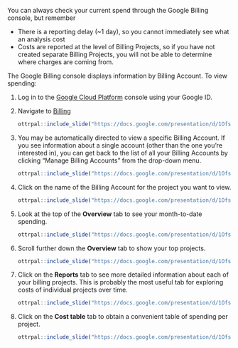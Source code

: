 You can always check your current spend through the Google Billing console, but remember

- There is a reporting delay (~1 day), so you cannot immediately see what an analysis cost
- Costs are reported at the level of Billing Projects, so if you have not created separate Billing Projects, you will not be able to determine where charges are coming from.

The Google Billing console displays information by Billing Account.  To view spending:
  
1. Log in to the [Google Cloud Platform](https://console.cloud.google.com/) console using your Google ID.

1. Navigate to [Billing](https://console.cloud.google.com/billing)

    ```r
ottrpal::include_slide("https://docs.google.com/presentation/d/1Ofs1As7XZWmxnaBOZvNYzAiuuaYgn1ce700eHyCNg2Y/edit#slide=id.g115e284bdc2_0_144")
    ```

1. You may be automatically directed to view a specific Billing Account.  If you see information about a single account (other than the one you're interested in), you can get back to the list of all your Billing Accounts by clicking "Manage Billing Accounts" from the drop-down menu.

    ```r
ottrpal::include_slide("https://docs.google.com/presentation/d/1Ofs1As7XZWmxnaBOZvNYzAiuuaYgn1ce700eHyCNg2Y/edit#slide=id.g115e284bdc2_0_295")
    ```

1. Click on the name of the Billing Account for the project you want to view.

    ```r
ottrpal::include_slide("https://docs.google.com/presentation/d/1Ofs1As7XZWmxnaBOZvNYzAiuuaYgn1ce700eHyCNg2Y/edit#slide=id.g115e284bdc2_0_150")
    ```

1. Look at the top of the **Overview** tab to see your month-to-date spending.
    
    ```r
ottrpal::include_slide("https://docs.google.com/presentation/d/1Ofs1As7XZWmxnaBOZvNYzAiuuaYgn1ce700eHyCNg2Y/edit#slide=id.g1149729109c_0_0")
    ```

1. Scroll further down the **Overview** tab to show your top projects.
    
    ```r
ottrpal::include_slide("https://docs.google.com/presentation/d/1Ofs1As7XZWmxnaBOZvNYzAiuuaYgn1ce700eHyCNg2Y/edit#slide=id.g1149729109c_0_143")
    ```

1. Click on the **Reports** tab to see more detailed information about each of your billing projects.  This is probably the most useful tab for exploring costs of individual projects over time.

    ```r
ottrpal::include_slide("https://docs.google.com/presentation/d/1Ofs1As7XZWmxnaBOZvNYzAiuuaYgn1ce700eHyCNg2Y/edit#slide=id.g1149729109c_0_433")
    ```

1. Click on the **Cost table** tab to obtain a convenient table of spending per project.
    
    ```r
ottrpal::include_slide("https://docs.google.com/presentation/d/1Ofs1As7XZWmxnaBOZvNYzAiuuaYgn1ce700eHyCNg2Y/edit#slide=id.g1149729109c_0_577")
    ```
